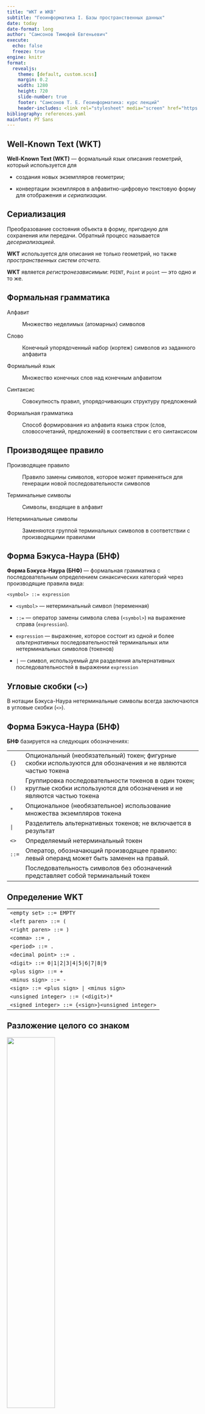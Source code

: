 ```yaml
---
title: "WKT и WKB"
subtitle: "Геоинформатика I. Базы пространственных данных"
date: today
date-format: long
author: "Самсонов Тимофей Евгеньевич"
execute:
  echo: false
  freeze: true
engine: knitr
format:
  revealjs: 
    theme: [default, custom.scss]
    margin: 0.2
    width: 1280
    height: 720
    slide-number: true
    footer: "Самсонов Т. Е. Геоинформатика: курс лекций"
    header-includes: <link rel="stylesheet" media="screen" href="https://fontlibrary.org//face/pt-sans" type="text/css"/>
bibliography: references.yaml
mainfont: PT Sans
---
```


## Well-Known Text (WKT)

**Well-Known Text (WKT)** --- формальный язык описания геометрий, который используется для

-   создания новых экземпляров геометрии;

-   конвертации экземпляров в алфавитно-цифровую текстовую форму для отображения и *сериализации*.

::: callout-note
## Сериализация

Преобразование состояния объекта в форму, пригодную для сохранения или передачи. Обратный процесс называется *десериализацией*.
:::

**WKT** используется для описания не только геометрий, но также *пространственных систем отсчета*.

**WKT** является *регистронезависимым*: `POINT`, `Point` и `point` --- это одно и то же.

## Формальная грамматика

Алфавит

:   Множество неделимых (атомарных) символов

Слово

:   Конечный упорядоченный набор (кортеж) символов из заданного алфавита

Формальный язык

:   Множество конечных слов над конечным алфавитом

Синтаксис

:   Совокупность правил, упорядочивающих структуру предложений

Формальная грамматика

:   Способ формирования из алфавита языка строк (слов, словосочетаний, предложений) в соответствии с его синтаксисом

## Производящее правило

Производящее правило

:   Правило замены символов, которое может применяться для генерации новой последовательности символов

Терминальные символы

:   Символы, входящие в алфавит

Нетерминальные символы

:   Заменяются группой терминальных символов в соответствии с производящими правилами

## Форма Бэкуса-Наура (БНФ)

**Форма Бэкуса-Наура (БНФ)** --- формальная грамматика с последовательным определением синаксических категорий через производящие правила вида:

`<symbol> ::= expression`

-   `<symbol>` --- нетерминальный символ (переменная)

-   `::=` --- оператор замены символа слева (`<symbol>`) на выражение справа (`expression`).

-   `expression` --- выражение, которое состоит из одной и более *альтернативных* последовательностей терминальных или нетерминальных символов (токенов)

-   `|` --- символ, используемый для разделения альтернативных последовательностей в выражении `expression`

::: callout-note
## Угловые скобки (`<>`)

В нотации Бэкуса-Наура нетерминальные символы всегда заключаются в угловые скобки (`<>`).
:::

## Форма Бэкуса-Наура (БНФ)

**БНФ** базируется на следующих обозначениях:

+---------+------------------------------------------------------------------------------------------------------------------------------+
| `{}`    | Опциональный (необязательный) токен; фигурные скобки используются для обозначения и не являются частью токена                |
+---------+------------------------------------------------------------------------------------------------------------------------------+
| `()`    | Группировка последовательности токенов в один токен; круглые скобки используются для обозначения и не являются частью токена |
+---------+------------------------------------------------------------------------------------------------------------------------------+
| `*`     | Опциональное (необязательное) использование множества экземпляров токена                                                     |
+---------+------------------------------------------------------------------------------------------------------------------------------+
| `|`     | Разделитель альтернативных токенов; не включается в результат                                                                |
+---------+------------------------------------------------------------------------------------------------------------------------------+
| `<>`    | Определяемый нетерминальный токен                                                                                            |
+---------+------------------------------------------------------------------------------------------------------------------------------+
| `::=`   | Оператор, обозначающий производящее правило: левый операнд может быть заменен на правый.                                     |
+---------+------------------------------------------------------------------------------------------------------------------------------+
|         | Последовательность символов без обозначений представляет собой терминальный токен                                            |
+---------+------------------------------------------------------------------------------------------------------------------------------+

## Определение WKT

|                                                   |
|---------------------------------------------------|
| `<empty set> ::= EMPTY`                           |
| `<left paren> ::= (`                              |
| `<right paren> ::= )`                             |
| `<comma> ::= ,`                                   |
| `<period> ::= .`                                  |
| `<decimal point> ::= .`                           |
| `<digit> ::= 0|1|2|3|4|5|6|7|8|9`                 |
| `<plus sign> ::= +`                               |
| `<minus sign> ::= -`                              |
| `<sign> ::= <plus sign> | <minus sign>`           |
| `<unsigned integer> ::= (<digit>)*`               |
| `<signed integer> ::= {<sign>}<unsigned integer>` |

## Разложение целого со знаком

![](images/signed_integer.svg){width="50%"}

## Определение WKT

+---------------------------------------------------------------------------------------------------------------------------+
| `<exact numeric literal> ::= <unsigned integer> {<decimal po int>{<unsigned integer>}}|<decimal point><unsigned integer>` |
+---------------------------------------------------------------------------------------------------------------------------+
| `<mantissa> ::= <exact numeric literal>`                                                                                  |
+---------------------------------------------------------------------------------------------------------------------------+
| `<exponent> ::= <signed integer>`                                                                                         |
+---------------------------------------------------------------------------------------------------------------------------+
| `<approximate numeric literal> ::= <mantissa>E<exponent>`                                                                 |
+---------------------------------------------------------------------------------------------------------------------------+
| `<unsigned numeric literal> ::= <exact numeric literal> | <approximate numeric literal>`                                  |
+---------------------------------------------------------------------------------------------------------------------------+
| `<signed numeric literal> ::= {<sign>}<unsigned numeric literal>`                                                         |
+---------------------------------------------------------------------------------------------------------------------------+
| `<x> ::= <signed numeric literal>`                                                                                        |
+---------------------------------------------------------------------------------------------------------------------------+
| `<y> ::= <signed numeric literal>`                                                                                        |
+---------------------------------------------------------------------------------------------------------------------------+
| `<z> ::= <signed numeric literal>`                                                                                        |
+---------------------------------------------------------------------------------------------------------------------------+
| `<m> ::= <signed numeric literal>`                                                                                        |
+---------------------------------------------------------------------------------------------------------------------------+

## Разложение действительного числа

![](images/signed_literal.svg){width="100%"}

## Определение $2D$-геометрий

+---------------------------------------------------------------------------------------------+
| `<point> ::= <x> <y>`                                                                       |
+---------------------------------------------------------------------------------------------+
| `<point text> ::= <empty set> | <left paren>`                                               |
|                                                                                             |
| `<point> <right paren>`                                                                     |
+---------------------------------------------------------------------------------------------+
| `<point tagged text> ::= point <point text>`                                                |
+---------------------------------------------------------------------------------------------+
| `<linestring text> ::= <empty set> | <left paren> <point> {<comma> <point>}* <right paren>` |
+---------------------------------------------------------------------------------------------+
| `<linestring tagged text> ::= linestring <linestring text>`                                 |
+---------------------------------------------------------------------------------------------+
| `<polygon text> ::= <empty set> | <left paren>`                                             |
|                                                                                             |
| `<linestring text>{<comma> <linestring text>}* <right paren>`                               |
+---------------------------------------------------------------------------------------------+
| `<polygon tagged text> ::= polygon <polygon text>`                                          |
+---------------------------------------------------------------------------------------------+
| `<triangle tagged text> ::= triangle <polygon text>`                                        |
+---------------------------------------------------------------------------------------------+

## Разложение $2D$-точки

![](images/point_tagged.svg){width="100%"}

Для остальных классов пустая (`EMPTY`) геометрия описывается аналогичным образом: `LINESTRING EMPTY`, `POLYGON EMPTY` и т.п.

## Разложение $2D$-линии и полигона

![](images/line_polygon_tagged.svg){width="100%"}

## Определение $2D$-геометрий

+------------------------------------------------------------------------------------------------------------------+
| `<polyhedralsurface text> ::= <empty set> | <left paren> <polygon text> {<comma> <polygon text>}* <right paren>` |
+------------------------------------------------------------------------------------------------------------------+
| `<polyhedralsurface tagged text> ::= polyhedralsurface <polyhedralsurface text>`                                 |
+------------------------------------------------------------------------------------------------------------------+
| `<tin tagged text> ::= tin <polyhedralsurface text>`                                                             |
+------------------------------------------------------------------------------------------------------------------+

![](images/tin_tagged.svg){width="100%"}

## Определение $2D$-коллекций

+---------------------------------------------------------------------------------------------------------------------+
| `<multipoint text> ::= <empty set> | <left paren>`                                                                  |
|                                                                                                                     |
| `<point text> {<comma> <point text>}* <right paren>`                                                                |
+---------------------------------------------------------------------------------------------------------------------+
| `<multipoint tagged text> ::= multipoint <multipoint text>`                                                         |
+---------------------------------------------------------------------------------------------------------------------+
| `<multilinestring text> ::= <empty set> | <left paren> <linestring text>{<comma> <linestring text>}* <right paren>` |
+---------------------------------------------------------------------------------------------------------------------+
| `<multilinestring tagged text> ::= multilinestring <multilinestring text>`                                          |
+---------------------------------------------------------------------------------------------------------------------+
| `<multipolygon text> ::= <empty set> | <left paren>`                                                                |
|                                                                                                                     |
| `<polygon text> {<comma> <polygon text>}* <right paren>`                                                            |
+---------------------------------------------------------------------------------------------------------------------+
| `<multipolygon tagged text> ::=`                                                                                    |
|                                                                                                                     |
| `multipolygon <multipolygon text>`                                                                                  |
+---------------------------------------------------------------------------------------------------------------------+

## Разложение $2D$-мульти\[точки\|линии\]

![](images/multipoint_tagged.svg){width="100%"}

## Разложение $2D$-мультиполигона

![](images/multipolygon_tagged.svg){width="100%"}

## Определение $2D$-`GEOMETRYCOLLECTION`

+-----------------------------------------------------------------------------------------------------------------------------------+
| `<geometry tagged text> ::=`                                                                                                      |
|                                                                                                                                   |
| `<point tagged text> | <linestring tagged text>`                                                                                  |
|                                                                                                                                   |
| `| <polygon tagged text> | <triangle tagged text>`                                                                                |
|                                                                                                                                   |
| `| <polyhedralsurface tagged text> | <tin tagged text>`                                                                           |
|                                                                                                                                   |
| `| <multipoint tagged text> | <multilinestring tagged text>`                                                                      |
|                                                                                                                                   |
| `| <multipolygon tagged text>`                                                                                                    |
|                                                                                                                                   |
| `| <geometrycollection tagged text>`                                                                                              |
+-----------------------------------------------------------------------------------------------------------------------------------+
| `<geometrycollection text> ::= <empty set> | <left paren> <geometry tagged text> {<comma> <geometry tagged text>}* <right paren>` |
+-----------------------------------------------------------------------------------------------------------------------------------+
| `<geometrycollection tagged text> ::= geometrycollection <geometrycollection text>`                                               |
+-----------------------------------------------------------------------------------------------------------------------------------+

## Разложение $2D$-`GEOMETRYCOLLECTION`

![](images/geometry_tagged.svg){width="100%"}

## Определение $3D/4D$-геометрий и коллекций

Идентично $2D$ со следующими модификациями:

-   Количество координат равно числу измерений ($3$ или $4$)

-   После названия *tagged*-геометрии добавляется расширение `z`, `m` или `zm`:\
    `point z`, `linestring m`, `polygon zm`.

![](images/linestringzm_tagged.svg){width="100%"}

## Дополнительные измерения

1.  Стандартные геометрические операции и топологические предикаты *игнорируют* дополнительные измерения $ZM$.

2.  Не существует ограничений на координату $M$ --- она, в частности, не обязана непрерывно возрастать вдоль объекта `LINESTRING`.

3.  Интерфейс объектов с $M$-геометрией содержит дополнительные методы `LocateAlong()` и `LocateBetween()`.

+-------------------------+-------------------------------------------------------------------------------------------+
| Метод                   | Назначение                                                                                |
+=========================+===========================================================================================+
| `LocateAlong(m)`        | Возвращает производную геометрическую коллекцию, которая соответствует `m`                |
+-------------------------+-------------------------------------------------------------------------------------------+
| `LocateBetween(m1, m2)` | Возвращает производную геометрическую коллекцию, которая соответствует отрезку `[m1, m2]` |
+-------------------------+-------------------------------------------------------------------------------------------+

## Дополнительные измерения

Запрос измерения мультиточечного объекта:

**`p:`** `MULTIPOINT M(0 0 4, 2 1 1, 3 1 2, 4 2 4, 5 3 5, 7 2 7)`

**`p.LocateAlong(4):`** `MULTIPOINT M(0 0 4, 3 1 4)`

**`p.LocateBetween(2,4):`** `MULTIPOINT M(0 0 4, 2 1 2, 3 1 4)`

**`p.LocateAlong(3):`** `POINT M EMPTY` --- *пустой* объект

```python
#| fig-width: 3
#| fig-height: 1.5
#| out-width: 600px
#| out-height: 450px

import shapely
import pandas as pd
import geopandas as gpd
import matplotlib.pyplot as plt

mpts = shapely.MultiPoint(((0, 0), (2, 1), (3, 1), (4, 2), (5, 3), (7, 2)))
gmpts = gpd.GeoSeries(mpts)
df = pd.DataFrame({})
gdf = gpd.GeoDataFrame(df, geometry=gmpts)
gdf.plot(markersize = 50, color='orangered')
plt.show()
```

## Дополнительные измерения

Запрос измерения линейного объекта :

**`l:`** `MULTILINESTRING M((0 0 4, 2 1 1, 3 1 2), (4 2 4, 5 3 6))`

**`l.LocateAlong(3):`** `MULTIPOINT M(1.3 0.7 3)`

**`l.LocateBetween(2,5):`** `GEOMETRYCOLLECTION M(LINESTRING M(0 0 4,1.33 0.67 2),POINT M(3 1 2),LINESTRING M(4 2 4,4.5 2.5 5))`

**`l.LocateAlong(0.5):`** `POINT M EMPTY` --- *пустой* объект

```python
#| fig-width: 3
#| fig-height: 1.5
#| out-width: 600px
#| out-height: 300px
mline = shapely.MultiLineString((((0, 0), (2, 1), (3, 1)), ((4, 2), (5, 3), (7, 2))))
gmline = gpd.GeoSeries(mline)
df = pd.DataFrame({})
gdf = gpd.GeoDataFrame(df, geometry=gmline)
gdf.plot(color='orangered')
plt.show()
```

## Well-Known Binary (WKB)

**Well-Known Binary (WKB)** --- компактное представление геометрического объекта в виде непрерывной последовательности байтов.

-   Позволяет обмениваться пространственными данными в бинарной форме

-   Реализуется путем представления геометрического объекта в виде последовательности чисел типов `{Unsigned Integer, Double}` и их сериализации в последовательность байтов

-   Для сериализации используется порядок байтов с большого (*Big Endian*) или малого (*Little Endian*) конца.

`Unsigned Integer` --- $32$-битный ($4$-байтовый) тип данных, который представляет неотрицательные целые числа в диапазоне `[0, 4 294 967 259]`

`Double` --- $64$-битный ($8$-байтовый) тип данных, который представляет числа с плавающей точкой двойной точности стандарта [IEEE 754](https://en.wikipedia.org/wiki/IEEE_754).

## Коды геометрических типов {.table-small}

+----------------------------------+---------+---------+---------+----------+
| **Тип**                          | **XY**  | **XYZ** | **XYM** | **XYZM** |
+----------------------------------+---------+---------+---------+----------+
| `GEOMETRY`                       | `0`     | `1000`  | `2000`  | `3000`   |
+----------------------------------+---------+---------+---------+----------+
| `POINT`                          | `1`     | `1001`  | `2001`  | `3001`   |
+----------------------------------+---------+---------+---------+----------+
| `LINESTRING`                     | `2`     | `1002`  | `2002`  | `3002`   |
+----------------------------------+---------+---------+---------+----------+
| `POLYGON`                        | `3`     | `1003`  | `2003`  | `3003`   |
+----------------------------------+---------+---------+---------+----------+
| `MULTIPOINT`                     | `4`     | `1004`  | `2004`  | `3004`   |
+----------------------------------+---------+---------+---------+----------+
| `MULTILINESTRING`                | `5`     | `1005`  | `2005`  | `3005`   |
+----------------------------------+---------+---------+---------+----------+
| `MULTIPOLYGON`                   | `6`     | `1006`  | `2006`  | `3006`   |
+----------------------------------+---------+---------+---------+----------+
| `GEOMETRYCOLLECTION`             | `7`     | `1007`  | `2007`  | `3007`   |
+----------------------------------+---------+---------+---------+----------+
| $\texttt{CIRCULARSTRING}^ \star$ | `8`     | `1008`  | `2008`  | `3008`   |
+----------------------------------+---------+---------+---------+----------+
| $\texttt{COMPOUNDCURVE}^\star$   | `9`     | `1009`  | `2009`  | `3009`   |
+----------------------------------+---------+---------+---------+----------+
| $\texttt{CURVEPOLYGON}^\star$    | `10`    | `1010`  | `2010`  | `3010`   |
+----------------------------------+---------+---------+---------+----------+

$\star$ --- зарезервированные типы

## Коды геометрических типов

|                     |        |         |         |          |
|---------------------|--------|---------|---------|----------|
| **Тип**             | **XY** | **XYZ** | **XYM** | **XYZM** |
| `MULTICURVE`        | `11`   | `1011`  | `2011`  | `3011`   |
| `MULTISURFACE`      | `12`   | `1012`  | `2012`  | `3012`   |
| `CURVE`             | `13`   | `1013`  | `2013`  | `3013`   |
| `SURFACE`           | `14`   | `1014`  | `2014`  | `3014`   |
| `POLYHEDRALSURFACE` | `15`   | `1015`  | `2015`  | `3015`   |
| `TIN`               | `16`   | `1016`  | `2016`  | `3016`   |

## Классы WKBGeometry

**Базовые определения типов**

``` code
// byte : 1 byte 
// uint32 : 32 bit unsigned integer (4 bytes) 
// double : double precision number (8 bytes) 
```

**Точки**

::: columns
::: {.column width="50%"}
``` code
Point { 
  double x; 
  double y;
} 

PointZ { 
  double x; 
  double y; 
  double z;
} 
```

Определения используют синтаксис, похожий на язык программирования ***C**.*
:::

::: {.column width="50%"}
``` code
PointM { 
  double x; 
  double y; 
  double m;
} 

PointZM { 
  double x; 
  double y; 
  double z; 
  double m;
}
```
:::
:::

## Классы WKBGeometry

::: columns
::: {.column width="50%"}
**Линейные кольца**

``` code
LinearRing { 
  uint32 numPoints; 
  Point points[numPoints];
} 

LinearRingZ { 
  uint32 numPoints; 
  PointZ points[numPoints];
} 

LinearRingM { 
  uint32 numPoints; 
  PointM points[numPoints];
} 

LinearRingZM { 
  uint32 numPoints; 
  PointZM points[numPoints];
}
```
:::

::: {.column width="50%"}
**Порядок байтов**

``` code
enum WKBByteOrder { 
  wkbXDR = 0, // Big Endian 
  wkbNDR = 1 // Little Endian 
}
```

Порядок байтов определяет последовательность представления байтов в памяти компьютера:

-   **Big Endian (BE)** --- от большего к меньшему

-   **Littel Endian (LE)** --- от меньшего к большему

В современных компьютерах машинное слово $64$-битное и состоит из $8$ байтов.
:::
:::

## Endians

$255 = 2^8 - 1$ --- максимальное число, которое можно записать в один байт.

Произвольное число можно разложить по байтам:

$$
M = \sum_{i=0}^{n-1}A_i\cdot 256^i=A_0\cdot 256^0+A_1\cdot 256^1+A_2\cdot 256^2+\dots+A_{n-1}\cdot 256^{n-1}.
$$

-   $A_0,\dots,A_{n-1}$ --- целые числа в диапазоне от $0$ до $255$

-   $A_0$ --- младший (*little*) байт

-   $A_{n-1}$ --- старший (*big*) байт

Число $11789422_{10}$ ($\texttt{0x}\color{red}{\texttt{B3}}\color{green}{\texttt{E4}}\color{blue}{\texttt{6E}}_{16}$) можно записать двумя способами:

+--------------------------+-----------------------------------------------------------------------------------------------------------------------------------------------------------------------------+
| $\texttt{Big Endian}$    | $\color{red}{A_{n-1}}...\color{green}{A_1}\color{blue}{A_0} \rightarrow \color{red}{\texttt{1011 0011}}~\color{green}{\texttt{1110 0100}}~\color{blue}{\texttt{0110 1110}}$ |
+--------------------------+-----------------------------------------------------------------------------------------------------------------------------------------------------------------------------+
| $\texttt{Little Endian}$ | $\color{blue}{A_0}\color{green}{A_1}...\color{red}{A_{n-1}} \rightarrow \color{blue}{\texttt{0110 1110}}~\color{green}{\texttt{1110 0100}}~\color{red}{\texttt{1011 0011}}$ |
+--------------------------+-----------------------------------------------------------------------------------------------------------------------------------------------------------------------------+

## IEEE 754 `binary64`

Число двойной точности записывается из трёх компонент:

![](images/IEEE_754.svg){width="100%"}

Для конвертации из бинарной в десятичную форму используется соотношение:

$$
(-1)^s \cdot \bigg(1 + \frac{m}{2^{52}}\bigg) \cdot 2^{e-1023}
$$

|                             |                              |
|-----------------------------|------------------------------|
| Порядок числа               | от $10^{-307}$ до $10^{307}$ |
| Точность, десятичных знаков | 16                           |

## Классы WKBGeometry

::: columns
::: {.column width="50%"}
``` code
WKBPoint { 
  byte byteOrder; 
  static uint32 wkbType = 1; 
  Point point
}

WKBLineString { 
  byte byteOrder; 
  static uint32 wkbType = 2; 
  uint32 numPoints; 
  Point points[numPoints]
}

WKBPolygon {
  byte byteOrder; 
  static uint32 wkbType = 3; 
  uint32 numRings; 
  LinearRing rings[numRings]
}
```
:::

::: {.column width="50%"}
``` code
WKBTriangle { 
  byte byteOrder; 
  static uint32 wkbType = 17; 
  uint32 numRings; 
  LinearRing rings[numRings]
}

WKBPolyhedralSurface { 
  byte byteOrder; 
  static uint32 wkbType = 15; 
  uint32 numPolygons; 
  WKBPolygon polygons[numPolygons]
}

WKBTIN { 
  byte byteOrder; 
  static uint32 wkbType = 16; 
  uint32 numPolygons; 
  WKBPolygon polygons[numPolygons]
}
```
:::
:::

## Классы WKBGeometry

::: columns
::: {.column width="50%"}
``` code
WKBMultiPoint { 
  byte byteOrder; 
  static uint32 wkbType=4; 
  uint32 numPoints; 
  WKBPoint points[numPoints]
}

WKBMultiLineString { 
  byte byteOrder; 
  static uint32 wkbType = 5; 
  uint32 numLineStrings; 
  WKBLineString lineStrings[numLineStrings]
}

WKBMultiPolygon { 
  byte byteOrder; 
  static uint32 wkbType = 6; 
  uint32 numPolygons; 
  WKBPolygon polygons[numPolygons]
}
```
:::

::: {.column width="50%"}
``` code
WKBGeometryCollection { 
  byte byte_order; 
  static uint32 wkbType = 7; 
  uint32 numGeometries; 
  WKBGeometry geometries[numGeometries]
}

WKBGeometry {
  Union { 
    WKBPoint point; 
    WKBLineString linestring; 
    WKBPolygon polygon; 
    WKBTriangle triangle 
    WKBPolyhedralSurface polyhedralsurface; 
    WKBTIN tin WKBMultiPoint mpoint; 
    WKBMultiLineString mlinestring; 
    WKBMultiPolygon mpolygon; 
    WKBGeometryCollection 
    collection;
  }
}
```
:::
:::

## Пример

``` code
WKBPoint { 
  byte byteOrder; 
  static uint32 wkbType = 1; 
  Point point
}
Point { 
  double x; 
  double y;
} 
POINT (1.3 2.7)
Little Endian: 01 01000000 CDCCCCCCCCCCF43F 9A99999999990540
Big Endian x:  3FF4CCCCCCCCCCCD = 
                  0 01111111111 0100 1100 1100 1100 1100 1100 1100 
                                1100 1100 1100 1100 1100 1101
По основанию 10:  0    1023     1351079888211149
                 (s)   (e)      (m)
```

$$
(-1)^0 \cdot \bigg(1 + \frac{1351079888211149}{4 503 599 627 370 496} \bigg) \cdot 2^{1023-1023} = 1 \cdot (1 + 0.3) \cdot 2^0 = 1.3
$$

## Что это?

::: columns
::: {.column width="75%"}
``` code-large
01050000000200000001020000000200
000000000000000004409A9999999999
09409A99999999991540333333333333
20400102000000020000000000000000
002640666666666666E63F0000000000
0020400000000000001640
```
:::

::: {.column width="25%"}
![](images/wkt_qr.png){width="80%"}
:::
:::

-   Определите тип и координаты данного объекта.

-   Представьте результат в формате **WKT**.

::: callout-note
## Подсказка

Данные представлены в *шестнадцатеричной системе* в формате **Little Endian**
:::

## Библиография
